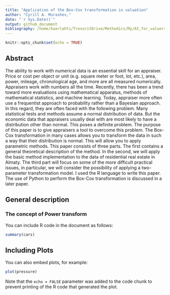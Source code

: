 ```yaml
---
title: "Application of the Box-Cox transformation in valuation"
author: "Cyrill A. Murashev,"
date: "`r Sys.Date()`"
output: github_document
bibliography: /home/kaarlahti/TresoritDrive/Methodics/My/AI_for_valuers/Book/AI_for_valuers_book/Mathstat.bib
---
```


```r
knitr::opts_chunk$set(echo = TRUE)
```

## Abstract
The ability to work with numerical data is an essential skill for an appraiser. Price or cost per object or unit (e.g. square meter or foot, lot, etc.), area, power, mileage, chronological age, and more are all measured numerically. Appraisers work with numbers all the time. Recently, there has been a trend toward more evaluations using mathematical apparatus, methods of mathematical statistics, and machine learning. Today, appraiser more often use a frequentist approach to probability rather than a Bayesian approach. In this regard, they are often faced with the following problem. Many statistical tests and methods assume a normal distribution of data. But the economic data that appraisers usually deal with are most likely to have a distribution other than normal. This poses a definite problem. The purpose of this paper is to give appraisers a tool to overcome this problem. The Box-Cox transformation in many cases allows you to transform the data in such a way that their distribution is normal. This will allow you to apply parametric methods. This paper consists of three parts. The first contains a general theoretical description of the method. In the second, we will apply the basic method implementation to the data of residential real estate in Almaty. The third part will focus on some of the more difficult practical issues, in particular, we will consider the possibility of applying a two-parameter transformation model. I used the R language to write this paper. The use of Python to perform the Box-Cox transformation is discussed in a later paper.

## General description
### The concept of Power transform


You can include R code in the document as follows:

```r
summary(cars)
```

## Including Plots

You can also embed plots, for example:

```r
plot(pressure)
```

Note that the `echo = FALSE` parameter was added to the code chunk to prevent printing of the R code that generated the plot.


